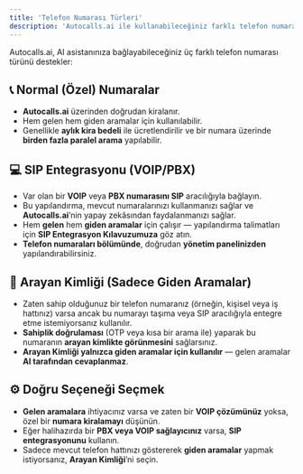 ```yaml
---
title: 'Telefon Numarası Türleri'
description: 'Autocalls.ai ile kullanabileceğiniz farklı telefon numarası türleri hakkında bilgi edinin: özel numaralar, SIP entegrasyonu ve Arayan Kimliği'
---
```


Autocalls.ai, AI asistanınıza bağlayabileceğiniz üç farklı telefon numarası türünü destekler:

## 📞 Normal (Özel) Numaralar

- **Autocalls.ai** üzerinden doğrudan kiralanır.
- Hem gelen hem giden aramalar için kullanılabilir.
- Genellikle **aylık kira bedeli** ile ücretlendirilir ve bir numara üzerinde **birden fazla paralel arama** yapılabilir.

## 💻 SIP Entegrasyonu (VOIP/PBX)

- Var olan bir **VOIP** veya **PBX numarasını SIP** aracılığıyla bağlayın.
- Bu yapılandırma, mevcut numaralarınızı kullanmanızı sağlar ve **Autocalls.ai**’nin yapay zekâsından faydalanmanızı sağlar.
- Hem **gelen** hem **giden aramalar** için çalışır — yapılandırma talimatları için **SIP Entegrasyon Kılavuzumuza** göz atın.
- **Telefon numaraları bölümünde**, doğrudan **yönetim panelinizden** yapılandırabilirsiniz.

## 📱 Arayan Kimliği (Sadece Giden Aramalar)

- Zaten sahip olduğunuz bir telefon numaranız (örneğin, kişisel veya iş hattınız) varsa ancak bu numarayı taşıma veya SIP aracılığıyla entegre etme istemiyorsanız kullanılır.
- **Sahiplik doğrulaması** (OTP veya kısa bir arama ile) yaparak bu numaranın **arayan kimlikte görünmesini** sağlarsınız.
- **Arayan Kimliği yalnızca giden aramalar için kullanılır** — gelen aramalar **AI tarafından cevaplanmaz**.

## ⚙️ Doğru Seçeneği Seçmek

- **Gelen aramalara** ihtiyacınız varsa ve zaten bir **VOIP çözümünüz** yoksa, özel bir **numara kiralamayı** düşünün.
- Eğer halihazırda bir **PBX veya VOIP sağlayıcınız** varsa, **SIP entegrasyonunu** kullanın.
- Sadece mevcut telefon hattınızı göstererek **giden aramalar** yapmak istiyorsanız, **Arayan Kimliği**’ni seçin.
